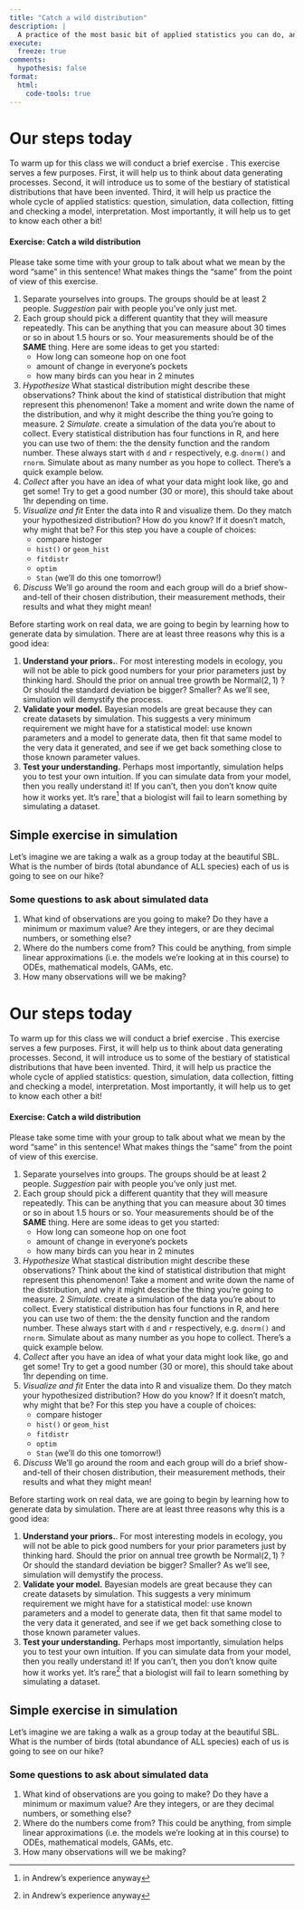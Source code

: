 ```yaml
---
title: "Catch a wild distribution"
description: |
  A practice of the most basic bit of applied statistics you can do, and a foundation for what comes next.
execute:
  freeze: true
comments:
  hypothesis: false
format:
  html:
    code-tools: true
---
```


# Our steps today

To warm up for this class we will conduct a brief exercise . This exercise serves a few purposes. First, it will help us to think about data generating processes. Second, it will introduce us to some of the bestiary of statistical distributions that have been invented. Third, it will help us practice the whole cycle of applied statistics: question, simulation, data collection, fitting and checking a model, interpretation. Most importantly, it will help us to get to know each other a bit! 

#### Exercise: Catch a wild distribution
<aside>Please take some time with your group to talk about what we mean by the word "same" in this sentence! What makes things the "same" from the point of view of this exercise.</aside>

1. Separate yourselves into groups. The groups should be at least 2 people. _Suggestion_ pair with people you've only just met.
1. Each group should pick a different quantity that they will measure repeatedly. This can be anything that you can measure about 30 times or so in about 1.5 hours or so. Your measurements should be of the **SAME** thing.   Here are some ideas to get you started:
    * How long can someone hop on one foot 
    * amount of change in everyone's pockets
    * how many birds can you hear in 2 minutes
1. *Hypothesize* What stastical distribution might describe these observations? Think about the kind of statistical distribution that might represent this phenomenon! Take a moment and write down the name of the distribution, and why it might describe the thing you're going to measure.
2 *Simulate*. create a simulation of the data you're about to collect. Every statistical distribution has four functions in R, and here you can use two of them: the the density function and the random number. These always start with `d` and `r` respectively, e.g. `dnorm()` and `rnorm`. Simulate about as many number as you hope to collect. There's a quick example below.
3. *Collect* after you have an idea of what your data might look like, go and get some! Try to get a good number (30 or more), this should take about 1hr depending on time.
1. *Visualize and fit* Enter the data into R and visualize them. Do they match your hypothesized distribution? How do you know? If it doesn't match, why might that be? For this step you have a couple of choices: 
    * compare histoger
    * `hist()` or `geom_hist`
    * `fitdistr`
    * `optim`
    * `Stan` (we'll do this one tomorrow!)
1. *Discuss* We'll go around the room and each group will do a brief show-and-tell of their chosen distribution, their measurement methods, their results and what they might mean!

Before starting work on real data, we are going to begin by learning how to generate data by simulation.
There are at least three reasons why this is a good idea:

1.  **Understand your priors.**. For most interesting models in ecology, you will not be able to pick good numbers for your prior parameters just by thinking hard. Should the prior on annual tree growth be $\text{Normal}(2, 1)$ ? Or should the standard deviation be bigger? Smaller? As we'll see, simulation will demystify the process. 
1. **Validate your model.** Bayesian models are great because they can create datasets by simulation. This suggests a very minimum requirement we might have for a statistical model: use known parameters and a model to generate data, then fit that same model to the very data it generated, and see if we get back something close to those known parameter values.
1. **Test your understanding.** Perhaps most importantly, simulation helps you to test your own intuition.  If you can simulate data from your model, then you really understand it!
If you can't, then you don't know quite how it works yet. It's rare^[in Andrew's experience anyway] that a biologist will fail to learn something by simulating a dataset.

## Simple exercise in simulation

Let's imagine we are taking a walk as a group today at the beautiful SBL. What is the number of birds (total abundance of ALL species) each of us is going to see on our hike?

### Some questions to ask about simulated data

1. What kind of observations are you going to make? Do they have a minimum or maximum value?
Are they integers, or are they decimal numbers, or something else?
1. Where do the numbers come from? This could be anything, from simple linear approximations (i.e. the models we're looking at in this course) to ODEs, mathematical models, GAMs, etc. 
1. How many observations will we be making?


# Our steps today

To warm up for this class we will conduct a brief exercise . This exercise serves a few purposes. First, it will help us to think about data generating processes. Second, it will introduce us to some of the bestiary of statistical distributions that have been invented. Third, it will help us practice the whole cycle of applied statistics: question, simulation, data collection, fitting and checking a model, interpretation. Most importantly, it will help us to get to know each other a bit! 

#### Exercise: Catch a wild distribution
<aside>Please take some time with your group to talk about what we mean by the word "same" in this sentence! What makes things the "same" from the point of view of this exercise.</aside>

1. Separate yourselves into groups. The groups should be at least 2 people. _Suggestion_ pair with people you've only just met.
1. Each group should pick a different quantity that they will measure repeatedly. This can be anything that you can measure about 30 times or so in about 1.5 hours or so. Your measurements should be of the **SAME** thing.   Here are some ideas to get you started:
    * How long can someone hop on one foot 
    * amount of change in everyone's pockets
    * how many birds can you hear in 2 minutes
1. *Hypothesize* What stastical distribution might describe these observations? Think about the kind of statistical distribution that might represent this phenomenon! Take a moment and write down the name of the distribution, and why it might describe the thing you're going to measure.
2 *Simulate*. create a simulation of the data you're about to collect. Every statistical distribution has four functions in R, and here you can use two of them: the the density function and the random number. These always start with `d` and `r` respectively, e.g. `dnorm()` and `rnorm`. Simulate about as many number as you hope to collect. There's a quick example below.
3. *Collect* after you have an idea of what your data might look like, go and get some! Try to get a good number (30 or more), this should take about 1hr depending on time.
1. *Visualize and fit* Enter the data into R and visualize them. Do they match your hypothesized distribution? How do you know? If it doesn't match, why might that be? For this step you have a couple of choices: 
    * compare histoger
    * `hist()` or `geom_hist`
    * `fitdistr`
    * `optim`
    * `Stan` (we'll do this one tomorrow!)
1. *Discuss* We'll go around the room and each group will do a brief show-and-tell of their chosen distribution, their measurement methods, their results and what they might mean!

Before starting work on real data, we are going to begin by learning how to generate data by simulation.
There are at least three reasons why this is a good idea:

1.  **Understand your priors.**. For most interesting models in ecology, you will not be able to pick good numbers for your prior parameters just by thinking hard. Should the prior on annual tree growth be $\text{Normal}(2, 1)$ ? Or should the standard deviation be bigger? Smaller? As we'll see, simulation will demystify the process. 
1. **Validate your model.** Bayesian models are great because they can create datasets by simulation. This suggests a very minimum requirement we might have for a statistical model: use known parameters and a model to generate data, then fit that same model to the very data it generated, and see if we get back something close to those known parameter values.
1. **Test your understanding.** Perhaps most importantly, simulation helps you to test your own intuition.  If you can simulate data from your model, then you really understand it!
If you can't, then you don't know quite how it works yet. It's rare^[in Andrew's experience anyway] that a biologist will fail to learn something by simulating a dataset.

## Simple exercise in simulation

Let's imagine we are taking a walk as a group today at the beautiful SBL. What is the number of birds (total abundance of ALL species) each of us is going to see on our hike?

### Some questions to ask about simulated data

1. What kind of observations are you going to make? Do they have a minimum or maximum value?
Are they integers, or are they decimal numbers, or something else?
1. Where do the numbers come from? This could be anything, from simple linear approximations (i.e. the models we're looking at in this course) to ODEs, mathematical models, GAMs, etc. 
1. How many observations will we be making?
